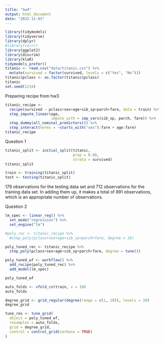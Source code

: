 ```yaml
---
title: "hw4"
output: html_document
date: "2022-11-03"
---
```


```r
library(tidymodels)
library(tidyverse)
library(dplyr)
#library(corrr)
library(ggplot2)
library(discrim)
library(klaR)
tidymodels_prefer()
titanic <- read.csv("data/titanic.csv") %>% 
  mutate(survived = factor(survived, levels = c("Yes", "No")))
titanic$pclass <- as.factor(titanic$pclass)
titanic
set.seed(1234)
```

Preparing recipe from hw3
```r
titanic_recipe <-
  recipe(survived ~ pclass+sex+age+sib_sp+parch+fare, data = train) %>%
  step_impute_linear(age,
                     impute_with = imp_vars(sib_sp, parch, fare)) %>%
  step_dummy(all_nominal_predictors()) %>%
  step_interact(terms = ~starts_with("sex"):fare + age:fare)
titanic_recipe
```

Question 1
```r
titanic_split <- initial_split(titanic, 
                               prop = 0.80, 
                               strata = survived)
titanic_split

train <- training(titanic_split)
test <- testing(titanic_split)
```


179 observations for the testing data set and 712 observations for the training data set. In adding them up, it makes a total of 891 observations, which is an appropriate number of observations.

Question 2
```r
lm_spec <- linear_reg() %>%
  set_mode("regression") %>%
  set_engine("lm")

#poly_rec <- titanic_recipe %>%
  #step_poly(pclass+sex+age+sib_sp+parch+fare, degree = 10)

poly_tuned_rec <- titanic_recipe %>%
  step_poly(pclass+sex+age+sib_sp+parch+fare, degree = tune())

poly_tuned_wf <- workflow() %>%
  add_recipe(poly_tuned_rec) %>%
  add_model(lm_spec)

poly_tuned_wf

auto_folds <- vfold_cv(train, v = 10)
auto_folds

degree_grid <- grid_regular(degree(range = c(1, 10)), levels = 10)
degree_grid

tune_res <- tune_grid(
  object = poly_tuned_wf, 
  resamples = auto_folds, 
  grid = degree_grid,
  control = control_grid(verbose = TRUE)
)
```


